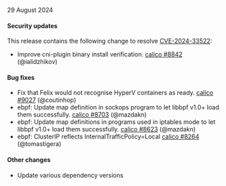 
29 August 2024

#### Security updates

This release contains the following change to resolve [CVE-2024-33522](https://www.tigera.io/security-bulletins-tta-2024-001/):
 - Improve cni-plugin binary install verification. [calico #8842](https://github.com/projectcalico/calico/pull/8842) (@ialidzhikov)

#### Bug fixes

 - Fix that Felix would not recognise HyperV containers as ready. [calico #9027](https://github.com/projectcalico/calico/pull/9027) (@coutinhop)
 - ebpf: Update map definition in sockops program to let libbpf v1.0+ load them successfully. [calico #8703](https://github.com/projectcalico/calico/pull/8703) (@mazdakn)
 - ebpf: Update map definitions in programs used in iptables mode to let libbpf v1.0+ load them successfully. [calico #8623](https://github.com/projectcalico/calico/pull/8623) (@mazdakn)
 - ebpf: ClusterIP reflects InternalTrafficPolicy=Local [calico #8264](https://github.com/projectcalico/calico/pull/8264) (@tomastigera)

#### Other changes

 - Update various dependency versions
